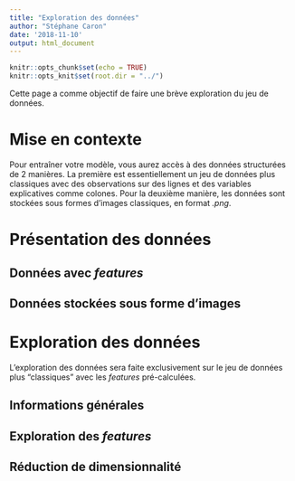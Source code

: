 ```yaml
---
title: "Exploration des données"
author: "Stéphane Caron"
date: '2018-11-10'
output: html_document
---
```


```r
knitr::opts_chunk$set(echo = TRUE)
knitr::opts_knit$set(root.dir = "../")
```

Cette page a comme objectif de faire une brève exploration du jeu de données.

# Mise en contexte

Pour entraîner votre modèle, vous aurez accès à des données structurées de 2 manières. La première est essentiellement un jeu de données plus classiques avec des observations sur des lignes et des variables explicatives comme colones. Pour la deuxième manière, les données sont stockées sous formes d'images classiques, en format *.png*.

# Présentation des données

## Données avec *features*

## Données stockées sous forme d'images

# Exploration des données

L'exploration des données sera faite exclusivement sur le jeu de données plus "classiques" avec les *features* pré-calculées.

## Informations générales

## Exploration des *features*

## Réduction de dimensionnalité